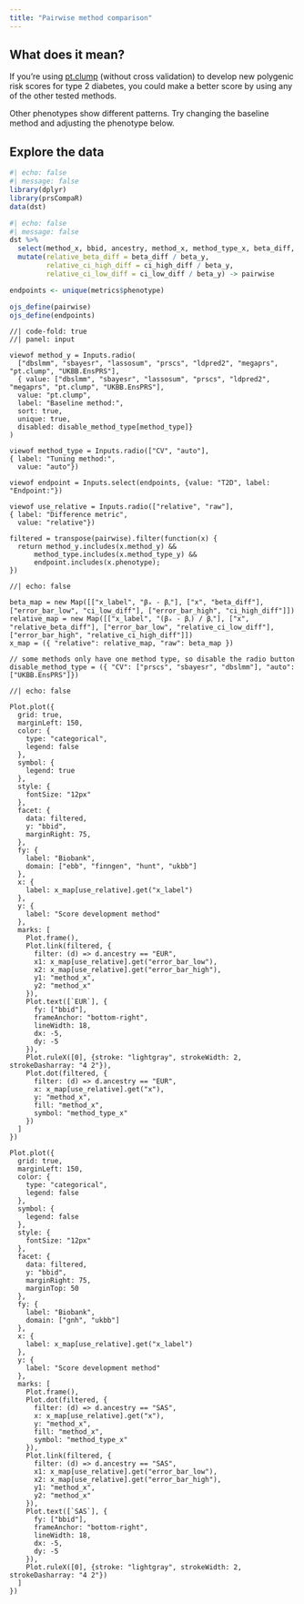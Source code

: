 ```yaml
---
title: "Pairwise method comparison"
---
```


## What does it mean?

If you're using [pt.clump](glossary.html) (without cross validation) to develop new polygenic risk scores for type 2 diabetes, you could make a better score by using any of the other tested methods.

Other phenotypes show different patterns. Try changing the baseline method and adjusting the phenotype below.

## Explore the data

```r
#| echo: false
#| message: false
library(dplyr)
library(prsCompaR)
data(dst)
```

```r
#| echo: false
#| message: false
dst %>%
  select(method_x, bbid, ancestry, method_x, method_type_x, beta_diff, beta_y, ci_low_diff, ci_high_diff, phenotype, method_y, method_type_y) %>%
  mutate(relative_beta_diff = beta_diff / beta_y,
         relative_ci_high_diff = ci_high_diff / beta_y,
         relative_ci_low_diff = ci_low_diff / beta_y) -> pairwise

endpoints <- unique(metrics$phenotype)

ojs_define(pairwise)
ojs_define(endpoints)
```

```ojs
//| code-fold: true
//| panel: input

viewof method_y = Inputs.radio(
  ["dbslmm", "sbayesr", "lassosum", "prscs", "ldpred2", "megaprs", "pt.clump", "UKBB.EnsPRS"],
  { value: ["dbslmm", "sbayesr", "lassosum", "prscs", "ldpred2", "megaprs", "pt.clump", "UKBB.EnsPRS"],
  value: "pt.clump",
  label: "Baseline method:",
  sort: true, 
  unique: true,
  disabled: disable_method_type[method_type]}
)

viewof method_type = Inputs.radio(["CV", "auto"],
{ label: "Tuning method:",
  value: "auto"})
  
viewof endpoint = Inputs.select(endpoints, {value: "T2D", label: "Endpoint:"})

viewof use_relative = Inputs.radio(["relative", "raw"],
{ label: "Difference metric",
  value: "relative"})
  
filtered = transpose(pairwise).filter(function(x) {
  return method_y.includes(x.method_y) &&
      method_type.includes(x.method_type_y) &&
      endpoint.includes(x.phenotype);
})
```

```ojs
//| echo: false

beta_map = new Map([["x_label", "βₓ - βᵧ"], ["x", "beta_diff"], ["error_bar_low", "ci_low_diff"], ["error_bar_high", "ci_high_diff"]])
relative_map = new Map([["x_label", "(βₓ - βᵧ) / βᵧ"], ["x", "relative_beta_diff"], ["error_bar_low", "relative_ci_low_diff"], ["error_bar_high", "relative_ci_high_diff"]])
x_map = ({ "relative": relative_map, "raw": beta_map })

// some methods only have one method type, so disable the radio button
disable_method_type = ({ "CV": ["prscs", "sbayesr", "dbslmm"], "auto": ["UKBB.EnsPRS"]})
```

```ojs
//| echo: false

Plot.plot({
  grid: true,
  marginLeft: 150,
  color: {
    type: "categorical",
    legend: false
  },
  symbol: {
    legend: true
  },
  style: {
    fontSize: "12px"
  },
  facet: {
    data: filtered, 
    y: "bbid",
    marginRight: 75,
  },
  fy: {
    label: "Biobank",
    domain: ["ebb", "finngen", "hunt", "ukbb"]
  },
  x: {
    label: x_map[use_relative].get("x_label")
  },
  y: {
    label: "Score development method"
  },
  marks: [
    Plot.frame(),
    Plot.link(filtered, {
      filter: (d) => d.ancestry == "EUR",
      x1: x_map[use_relative].get("error_bar_low"),
      x2: x_map[use_relative].get("error_bar_high"),
      y1: "method_x",
      y2: "method_x"
    }),
    Plot.text([`EUR`], {
      fy: ["bbid"],
      frameAnchor: "bottom-right",
      lineWidth: 18,
      dx: -5,
      dy: -5
    }),
    Plot.ruleX([0], {stroke: "lightgray", strokeWidth: 2, strokeDasharray: "4 2"}),
    Plot.dot(filtered, {
      filter: (d) => d.ancestry == "EUR",
      x: x_map[use_relative].get("x"),
      y: "method_x",
      fill: "method_x",
      symbol: "method_type_x"
    })
  ]
})

Plot.plot({
  grid: true,
  marginLeft: 150,
  color: {
    type: "categorical",
    legend: false
  },
  symbol: {
    legend: false
  },
  style: {
    fontSize: "12px"
  },
  facet: {
    data: filtered, 
    y: "bbid",
    marginRight: 75,
    marginTop: 50
  },
  fy: {
    label: "Biobank",
    domain: ["gnh", "ukbb"]
  },
  x: {
    label: x_map[use_relative].get("x_label")
  },
  y: {
    label: "Score development method"
  },
  marks: [
    Plot.frame(),
    Plot.dot(filtered, {
      filter: (d) => d.ancestry == "SAS",
      x: x_map[use_relative].get("x"),
      y: "method_x",
      fill: "method_x",
      symbol: "method_type_x"
    }),
    Plot.link(filtered, {
      filter: (d) => d.ancestry == "SAS",
      x1: x_map[use_relative].get("error_bar_low"),
      x2: x_map[use_relative].get("error_bar_high"),
      y1: "method_x",
      y2: "method_x"
    }),
    Plot.text([`SAS`], {
      fy: ["bbid"],
      frameAnchor: "bottom-right",
      lineWidth: 18,
      dx: -5,
      dy: -5
    }),
    Plot.ruleX([0], {stroke: "lightgray", strokeWidth: 2, strokeDasharray: "4 2"})
  ]
}) 
```
